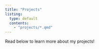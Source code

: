 ```yaml
---
title: "Projects"
listing:
  type: default
  contents:
    - "projects/*.qmd"
---
```


Read below to learn more about my projects!
